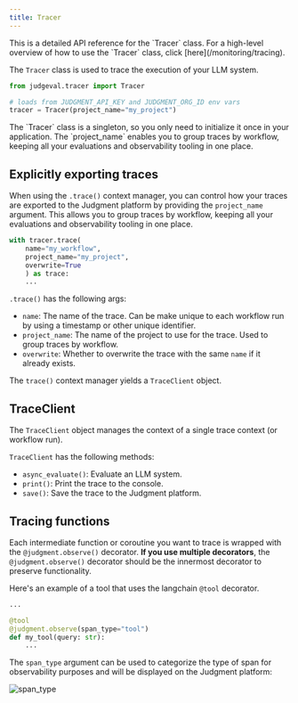 ```yaml
---
title: Tracer
---
```


<Note>
This is a detailed API reference for the `Tracer` class. For a high-level overview of how to use the `Tracer` class, 
click [here](/monitoring/tracing).
</Note>

The `Tracer` class is used to trace the execution of your LLM system.

```python
from judgeval.tracer import Tracer

# loads from JUDGMENT_API_KEY and JUDGMENT_ORG_ID env vars
tracer = Tracer(project_name="my_project")
```

<Note>
The `Tracer` class is a singleton, so you only need to initialize it once in your application. 
The `project_name` enables you to group traces by workflow, keeping all your evaluations and 
observability tooling in one place.
</Note>

## Explicitly exporting traces

When using the `.trace()` context manager, you can control how your traces are exported to the Judgment platform by 
providing the `project_name` argument. This allows you to group traces by workflow, keeping all your evaluations and 
observability tooling in one place.

```python
with tracer.trace(
    name="my_workflow", 
    project_name="my_project", 
    overwrite=True
    ) as trace: 
    ...
```

`.trace()` has the following args:
- `name`: The name of the trace. Can be make unique to each workflow run by using a timestamp or other unique identifier.
- `project_name`: The name of the project to use for the trace. Used to group traces by workflow.
- `overwrite`: Whether to overwrite the trace with the same `name` if it already exists.

The `trace()` context manager yields a `TraceClient` object.


## TraceClient

The `TraceClient` object manages the context of a single trace context (or workflow run).

`TraceClient` has the following methods:
- `async_evaluate()`: Evaluate an LLM system.
- `print()`: Print the trace to the console.
- `save()`: Save the trace to the Judgment platform.


## Tracing functions

Each intermediate function or coroutine you want to trace is wrapped with the `@judgment.observe()` decorator. 
**If you use multiple decorators**, the `@judgment.observe()` decorator should be the innermost decorator to 
preserve functionality.

Here's an example of a tool that uses the langchain `@tool` decorator.

```python
...

@tool
@judgment.observe(span_type="tool")
def my_tool(query: str):
    ...
```

The `span_type` argument can be used to categorize the type of span for observability purposes and will be displayed 
on the Judgment platform:

![span_type](/images/basic_trace_example.png)




